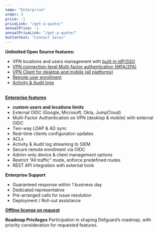 ```yaml
---
name: "Enterprise"
order: 4
price: -1
priceLink: "/get-a-quote/"
annualPrice: -1
annualPriceLink: "/get-a-quote/"
buttonText: "Contact Sales"
---
```

**Unlimited Open Source features:**
- VPN locations and users management with [built-in IdP/SSO](https://docs.defguard.net/features/openid-connect)
- [VPN connection-level Multi-factor authentication (MFA/2FA)](https://docs.defguard.net/features/wireguard/multi-factor-authentication-mfa-2fa/internal-sso-based-mfa)
- [VPN Client for desktop and mobile (all platforms)](/client)
- [Remote user enrollment](https://docs.defguard.net/features/remote-user-enrollment)
- [Activity & Audit logs](https://docs.defguard.net/features/activity-log)
<br/><br/>


**[Enterprise features](https://docs.defguard.net/enterprise/enterprise-features)**
- **custom users and locations limits**
- External OIDC (Google, Microsoft, Okta, JumpCloud)
- Multi-Factor Authentication on VPN (desktop & mobile) with external OIDC
- Two-way LDAP & AD sync
- Real-time clients configuration updates
- ACLs
- Activity & Audit log streaming to SIEM
- Secure remote enrollment via OIDC
- Admin-only device & client management options
- Restrict “All traffic” mode, enforce predefined routes
- REST API integration with external tools

**Enterprise Support**
  - Guaranteed response within 1 business day
  - Dedicated representative
  - Pre-arranged calls for issue resolution
  - Deployment / Roll-out assistance


**[Offline license on request](https://docs.defguard.net/enterprise/license#offline-license)**

**Roadmap Privileges** Participation in shaping Defguard’s roadmap, with priority consideration for requested features.


